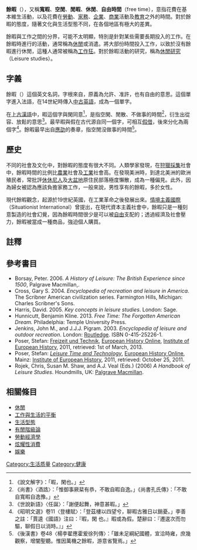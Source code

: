 '''餘暇'''（{{lang-en|Leisure}}），又稱'''寬暇'''、'''空閒'''、'''閒暇'''、'''休閒'''、'''自由時間'''（free time），意指花費在基本維生活動，以及花費在[[勞動|勞動]]、[[家務|家務]]、[[企業|企業]]、[[商業|商業]]活動及[[教育|教育]]之外的時間。對於餘暇的態度，隨著文化與生活型態不同，在各個地區有極大的差異。

餘暇與工作之間的分界，可能不太明顯，特別是針對某些需要長期投入的工作。在餘暇時進行的活動，通常稱為[[休閒|休閒]]或消遣。將大部份時間投入工作，以致於沒有餘暇進行休閒，這種人通常被稱為[[工作狂|工作狂]]。對於餘暇活動的研究，稱為[[休閒研究|休閒研究]]（Leisure studies）。

==字義==
餘暇（{{lang-en|Leisure}}）這個英文名詞，字根來自{{lang-la|licere}}，原義為允許、准許，也有自由的意思。這個單字進入法語，在14世紀時傳入[[中古英語|中古英語]]，成為一個單字。

在[[上古漢語|上古漢語]]中，暇這個字與閑同意<ref>《說文解字》：「暇，閑也。」</ref>，是指空閑、閒散、不做事的時間<ref>《尚書》〈酒誥〉：「惟御事厥棐有恭，不敢自暇自逸。」《尚書孔氏傳》：「不敢自寬暇自逸豫。」</ref>，衍生出從容、放鬆的意思<ref>《世說新語》〈任誕〉：「謝便起舞，神意甚暇。」</ref>。最早暇與假在古代源自同一個字，可相互[[假借|假借]]，後來分化為兩個字<ref>《昭明文選》卷11〈登樓賦〉：「登茲樓以四望兮，聊暇古雅日以銷憂。」李善之註：「賈逵《國語》注曰：『暇，閑 也。』暇或為假。楚辭曰：『遷逡次而勿驅，聊假日以消時。』」</ref>。餘暇最早出自[[應劭|應劭]]的奏章，指空閒沒做事的時間<ref>《後漢書》卷48〈楊李翟應霍爰徐列傳〉：「雖未足綱紀國體，宣洽時雍，庶幾觀察，增闡聖聽。惟因萬機之餘暇，游意省覽焉。」</ref>。

==歷史==
不同的社會及文化中，對餘暇的態度有很大不同。人類學家發現，在[[狩獵採集|狩獵採集]]社會中，餘暇時間的比例比[[農業|農業]]社會及[[工業|工業]]社會高。在發現美洲時，到達北美洲的歐洲殖民者，常批評[[休休尼人|休休尼人]]及[[大盆地|大盆地]]原住民部落極度懶散，成為一種偏見。此外，因為婦女被認為應該負擔家務工作，一般來說，男性享有的餘暇，多於女性。

現代餘暇觀念，起源於19世紀英國，在工業革命之後發展出來。[[情境主義國際|情境主義國際]]（Situationist International）曾提出，在現代資本主義社會中，餘暇只是一種刻意製造的社會幻覺，因為餘暇時間很少是可以被[[自由|自由]]支配的；透過經濟及社會壓力，餘暇被當成一種商品，強迫個人購買。

==註釋==
{{reflist}}

==參考書目==
* Borsay, Peter. 2006. ''A History of Leisure: The British Experience since 1500'', Palgrave Macmillan,.
* Cross, Gary S. 2004. ''Encyclopedia of recreation and leisure in America.'' The Scribner American civilization series. Farmington Hills, Michigan: Charles Scribner's Sons.
* Harris, David. 2005. ''Key concepts in leisure studies''. London: Sage.
* Hunnicutt, Benjamin Kline. 2013. ''Free Time: The Forgotten American Dream.'' Philadelphia: Temple University Press.
* Jenkins, John M., and J.J.J. Pigram. 2003. ''Encyclopedia of leisure and outdoor recreation''. London: [[Routledge|Routledge]]. ISBN 0-415-25226-1.
* Poser, Stefan: [http://nbn-resolving.de/urn:nbn:de:0159-20100921499 Freizeit und Technik], [[European_History_Online|European History Online]], [[Institute_of_European_History|Institute of European History]], 2011, retrieved: 1st of March, 2013.
* Poser, Stefan: [http://nbn-resolving.de/urn:nbn:de:0159-2011051216 ''Leisure Time and Technology''], [[European_History_Online|European History Online]], Mainz: [[Institute_of_European_History|Institute of European History]], 2011, retrieved: October 25, 2011.
* Rojek, Chris, Susan M. Shaw, and A.J. Veal (Eds.) (2006) ''A Handbook of Leisure Studies''. Houndmills, UK: [[Palgrave_Macmillan|Palgrave Macmillan]].

==相關條目==
*[[休閒|休閒]]
*[[工作與生活的平衡|工作與生活的平衡]]
*[[生活型態|生活型態]]
*[[有閒階級論|有閒階級論]]
*[[勞動經濟學|勞動經濟學]]
*[[炫耀性消費|炫耀性消費]]
*[[娛樂|娛樂]]
[[Category:生活质量|Category:生活质量]]
[[Category:健康|Category:健康]]